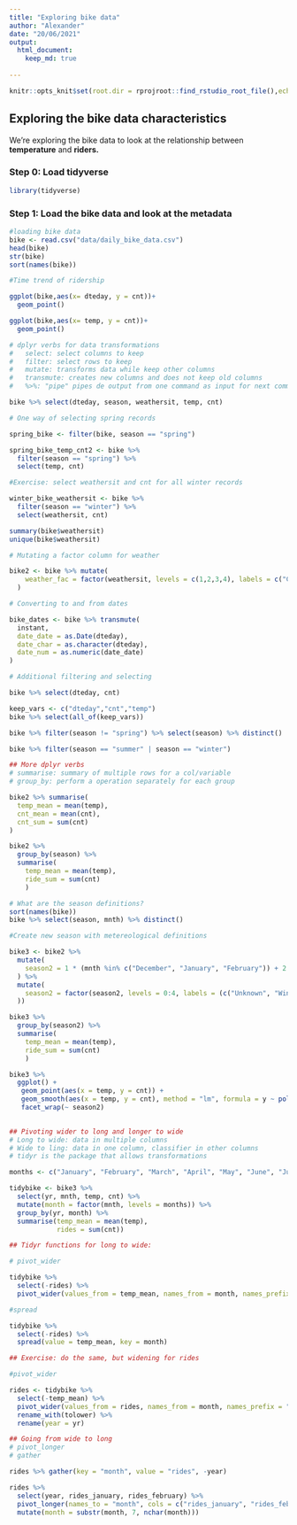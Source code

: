 ```yaml
---
title: "Exploring bike data"
author: "Alexander"
date: "20/06/2021"
output: 
  html_document:
    keep_md: true
  
---
```


```r
knitr::opts_knit$set(root.dir = rprojroot::find_rstudio_root_file(),echo = TRUE)

```

## Exploring the bike data characteristics

We're exploring the bike data to look at the relationship between **temperature** and **riders.**

### Step 0: Load tidyverse

```r
library(tidyverse)
```


### Step 1: Load the bike data and look at the metadata


```r
#loading bike data
bike <- read.csv("data/daily_bike_data.csv")
head(bike)
str(bike)
sort(names(bike))

```


```r
#Time trend of ridership

ggplot(bike,aes(x= dteday, y = cnt))+
  geom_point()

ggplot(bike,aes(x= temp, y = cnt))+
  geom_point()
```


```r
# dplyr verbs for data transformations
#   select: select columns to keep
#   filter: select rows to keep
#   mutate: transforms data while keep other columns
#   transmute: creates new columns and does not keep old columns
#   %>%: "pipe" pipes de output from one command as input for next command

bike %>% select(dteday, season, weathersit, temp, cnt)

# One way of selecting spring records

spring_bike <- filter(bike, season == "spring")

spring_bike_temp_cnt2 <- bike %>%
  filter(season == "spring") %>%
  select(temp, cnt)

#Exercise: select weathersit and cnt for all winter records

winter_bike_weathersit <- bike %>%
  filter(season == "winter") %>%
  select(weathersit, cnt)

```

```r

summary(bike$weathersit)
unique(bike$weathersit)

# Mutating a factor column for weather

bike2 <- bike %>% mutate(
    weather_fac = factor(weathersit, levels = c(1,2,3,4), labels = c("Clear", "Cloudy", "Rainy", "Heavy Rain"))
  )

# Converting to and from dates

bike_dates <- bike %>% transmute(
  instant,
  date_date = as.Date(dteday),
  date_char = as.character(dteday),
  date_num = as.numeric(date_date)
)

# Additional filtering and selecting

bike %>% select(dteday, cnt)

keep_vars <- c("dteday","cnt","temp")
bike %>% select(all_of(keep_vars))

bike %>% filter(season != "spring") %>% select(season) %>% distinct()

bike %>% filter(season == "summer" | season == "winter")

## More dplyr verbs
# summarise: summary of multiple rows for a col/variable
# group_by: perform a operation separately for each group

bike2 %>% summarise(
  temp_mean = mean(temp),
  cnt_mean = mean(cnt),
  cnt_sum = sum(cnt)
)

bike2 %>%
  group_by(season) %>% 
  summarise(
    temp_mean = mean(temp),
    ride_sum = sum(cnt)
    )

# What are the season definitions?
sort(names(bike))
bike %>% select(season, mnth) %>% distinct()

#Create new season with metereological definitions

bike3 <- bike2 %>%
  mutate(
    season2 = 1 * (mnth %in% c("December", "January", "February")) + 2 * (mnth %in% c("March", "April", "May")) + 3 * (mnth %in% c("June", "July", "August")) + 4 * (mnth %in% c("September", "October", "November"))
  ) %>%
  mutate(
    season2 = factor(season2, levels = 0:4, labels = (c("Unknown", "Winter", "Spring", "Summer", "Fall"))
  ))

bike3 %>%
  group_by(season2) %>% 
  summarise(
    temp_mean = mean(temp),
    ride_sum = sum(cnt)
    )

```

```r

bike3 %>%
  ggplot() +
   geom_point(aes(x = temp, y = cnt)) +
   geom_smooth(aes(x = temp, y = cnt), method = "lm", formula = y ~ poly(x,2))+
   facet_wrap(~ season2)
  

```

```r
## Pivoting wider to long and longer to wide
# Long to wide: data in multiple columns
# Wide to ling: data in one column, classifier in other columns
# tidyr is the package that allows transformations

months <- c("January", "February", "March", "April", "May", "June", "July", "August", "September", "October", "November", "December")

tidybike <- bike3 %>%
  select(yr, mnth, temp, cnt) %>%
  mutate(month = factor(mnth, levels = months)) %>%
  group_by(yr, month) %>%
  summarise(temp_mean = mean(temp),
            rides = sum(cnt))

## Tidyr functions for long to wide:

# pivot_wider

tidybike %>% 
  select(-rides) %>%
  pivot_wider(values_from = temp_mean, names_from = month, names_prefix = "temp_")

#spread

tidybike %>% 
  select(-rides) %>%
  spread(value = temp_mean, key = month)

## Exercise: do the same, but widening for rides

#pivot_wider

rides <- tidybike %>% 
  select(-temp_mean) %>%
  pivot_wider(values_from = rides, names_from = month, names_prefix = "rides_") %>%
  rename_with(tolower) %>%
  rename(year = yr)

## Going from wide to long
# pivot_longer
# gather

rides %>% gather(key = "month", value = "rides", -year)

rides %>%
  select(year, rides_january, rides_february) %>%
  pivot_longer(names_to = "month", cols = c("rides_january", "rides_february"), values_to = "rides") %>%
  mutate(month = substr(month, 7, nchar(month)))

```



